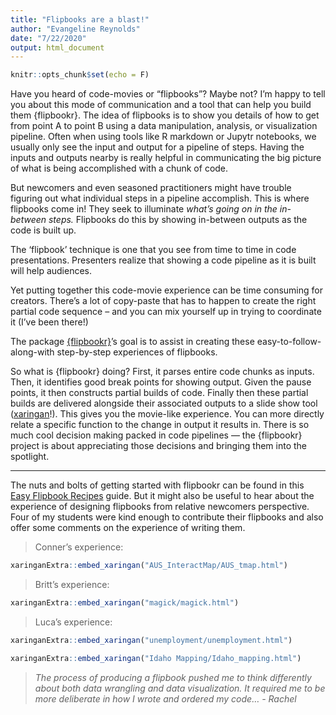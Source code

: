 ```yaml
---
title: "Flipbooks are a blast!"
author: "Evangeline Reynolds"
date: "7/22/2020"
output: html_document
---
```



```r
knitr::opts_chunk$set(echo = F)
```


Have you heard of code-movies or "flipbooks"? Maybe not? I'm happy to tell you about this mode of communication and a tool that can help you build them {flipbookr}.  The idea of flipbooks is to show you details of how to get from point A to point B using a data manipulation, analysis, or visualization pipeline.   Often when using tools like R markdown or Jupytr notebooks, we usually only see the input and output for a pipeline of steps.   Having the inputs and outputs nearby is really helpful in communicating the big picture of what is being accomplished with a chunk of code.   

But newcomers and even seasoned practitioners might have trouble figuring out what individual steps in a pipeline accomplish.   This is where flipbooks come in! They seek to illuminate *what's going on in the in-between steps.*   Flipbooks do this by showing in-between outputs as the code is built up.   

The 'flipbook' technique is one that you see from time to time in code presentations.  Presenters realize that showing a code pipeline as it is built will help audiences.

Yet putting together this code-movie experience can be time consuming for creators. There's a lot of copy-paste that has to happen to create the right partial code sequence -- and you can mix yourself up in trying to coordinate it (I've been there!)

The package [{flipbookr}](https://github.com/EvaMaeRey/flipbookr)'s goal is to assist in creating these easy-to-follow-along-with step-by-step experiences of flipbooks.   

So what is {flipbookr} doing? First, it parses entire code chunks as inputs. Then, it identifies good break points for showing output. Given the pause points, it then constructs partial builds of code. Finally then these partial builds are delivered alongside their associated outputs to a slide show tool ([xaringan](https://github.com/yihui/xaringan)!). This gives you the movie-like experience. You can more directly relate a specific function to the change in output it results in.   There is so much cool decision making packed in code pipelines --- the {flipbookr} project is about appreciating those decisions and bringing them into the spotlight.   

---

The nuts and bolts of getting started with flipbookr can be found in this [Easy Flipbook Recipes](https://evamaerey.github.io/flipbooks/flipbook_recipes#1) guide. But it might also be useful to hear about the experience of designing flipbooks from relative newcomers perspective.  Four of my students were kind enough to contribute their flipbooks and also offer some comments on the experience of writing them.  

<!-- So writing code for to create flipbooks is a little different than writing code only to accomplish a task.  It is more like choreographing an experience.  As much as possible, the creators should try to write the code so that their is feedback as code is revealed.    -->




> Conner's experience:

```r
xaringanExtra::embed_xaringan("AUS_InteractMap/AUS_tmap.html")
```



> Britt's experience:

```r
xaringanExtra::embed_xaringan("magick/magick.html")
```

> Luca's experience:


```r
xaringanExtra::embed_xaringan("unemployment/unemployment.html")
```



```r
xaringanExtra::embed_xaringan("Idaho Mapping/Idaho_mapping.html")
```


> *The process of producing a flipbook pushed me to think differently about both data wrangling and data visualization. It required me to be more deliberate in how I wrote and ordered my code... - Rachel*

<!-- It required me to be more deliberate in how I wrote and ordered my code, and it revealed redundancies and other inefficiencies in my script. The process also deepened my understanding of the commands that I employed by allowing me to see the output of each individual line of code. -->
